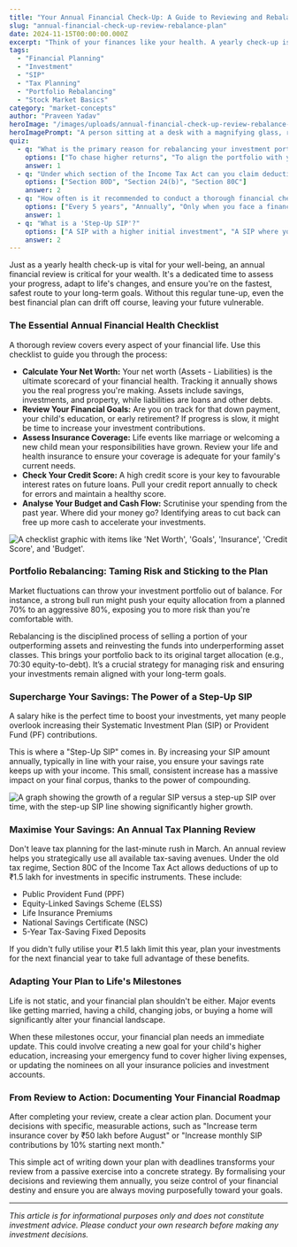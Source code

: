 ```yaml
---
title: "Your Annual Financial Check-Up: A Guide to Reviewing and Rebalancing Your Plan"
slug: "annual-financial-check-up-review-rebalance-plan"
date: 2024-11-15T00:00:00.000Z
excerpt: "Think of your finances like your health. A yearly check-up is essential to ensure you're on track to meet your goals. This guide provides a complete checklist for reviewing your financial plan, rebalancing your portfolio, and making necessary adjustments for a secure financial future."
tags:
  - "Financial Planning"
  - "Investment"
  - "SIP"
  - "Tax Planning"
  - "Portfolio Rebalancing"
  - "Stock Market Basics"
category: "market-concepts"
author: "Praveen Yadav"
heroImage: "/images/uploads/annual-financial-check-up-review-rebalance-plan/hero-image.jpg"
heroImagePrompt: "A person sitting at a desk with a magnifying glass, reviewing financial charts and documents, symbolizing an annual financial check-up."
quiz:
  - q: "What is the primary reason for rebalancing your investment portfolio?"
    options: ["To chase higher returns", "To align the portfolio with your original risk tolerance", "To sell all underperforming assets"]
    answer: 1
  - q: "Under which section of the Income Tax Act can you claim deductions for investments like PPF, ELSS, and life insurance premiums?"
    options: ["Section 80D", "Section 24(b)", "Section 80C"]
    answer: 2
  - q: "How often is it recommended to conduct a thorough financial check-up?"
    options: ["Every 5 years", "Annually", "Only when you face a financial crisis"]
    answer: 1
  - q: "What is a 'Step-Up SIP'?"
    options: ["A SIP with a higher initial investment", "A SIP where you pause contributions", "A SIP where you increase your contribution amount periodically, often in line with a salary hike"]
    answer: 2
---
```


Just as a yearly health check-up is vital for your well-being, an annual financial review is critical for your wealth. It's a dedicated time to assess your progress, adapt to life's changes, and ensure you're on the fastest, safest route to your long-term goals. Without this regular tune-up, even the best financial plan can drift off course, leaving your future vulnerable.

### The Essential Annual Financial Health Checklist

A thorough review covers every aspect of your financial life. Use this checklist to guide you through the process:

*   **Calculate Your Net Worth:** Your net worth (Assets - Liabilities) is the ultimate scorecard of your financial health. Tracking it annually shows you the real progress you're making. Assets include savings, investments, and property, while liabilities are loans and other debts.
*   **Review Your Financial Goals:** Are you on track for that down payment, your child's education, or early retirement? If progress is slow, it might be time to increase your investment contributions.
*   **Assess Insurance Coverage:** Life events like marriage or welcoming a new child mean your responsibilities have grown. Review your life and health insurance to ensure your coverage is adequate for your family's current needs.
*   **Check Your Credit Score:** A high credit score is your key to favourable interest rates on future loans. Pull your credit report annually to check for errors and maintain a healthy score.
*   **Analyse Your Budget and Cash Flow:** Scrutinise your spending from the past year. Where did your money go? Identifying areas to cut back can free up more cash to accelerate your investments.

![A checklist graphic with items like 'Net Worth', 'Goals', 'Insurance', 'Credit Score', and 'Budget'.](/images/uploads/annual-financial-check-up-review-rebalance-plan/financial-review-checklist.png)

### Portfolio Rebalancing: Taming Risk and Sticking to the Plan

Market fluctuations can throw your investment portfolio out of balance. For instance, a strong bull run might push your equity allocation from a planned 70% to an aggressive 80%, exposing you to more risk than you're comfortable with.

Rebalancing is the disciplined process of selling a portion of your outperforming assets and reinvesting the funds into underperforming asset classes. This brings your portfolio back to its original target allocation (e.g., 70:30 equity-to-debt). It’s a crucial strategy for managing risk and ensuring your investments remain aligned with your long-term goals.

### Supercharge Your Savings: The Power of a Step-Up SIP

A salary hike is the perfect time to boost your investments, yet many people overlook increasing their Systematic Investment Plan (SIP) or Provident Fund (PF) contributions.

This is where a "Step-Up SIP" comes in. By increasing your SIP amount annually, typically in line with your raise, you ensure your savings rate keeps up with your income. This small, consistent increase has a massive impact on your final corpus, thanks to the power of compounding.

![A graph showing the growth of a regular SIP versus a step-up SIP over time, with the step-up SIP line showing significantly higher growth.](/images/uploads/annual-financial-check-up-review-rebalance-plan/step-up-sip-growth.png)

### Maximise Your Savings: An Annual Tax Planning Review

Don't leave tax planning for the last-minute rush in March. An annual review helps you strategically use all available tax-saving avenues. Under the old tax regime, Section 80C of the Income Tax Act allows deductions of up to ₹1.5 lakh for investments in specific instruments. These include:

*   Public Provident Fund (PPF)
*   Equity-Linked Savings Scheme (ELSS)
*   Life Insurance Premiums
*   National Savings Certificate (NSC)
*   5-Year Tax-Saving Fixed Deposits

If you didn't fully utilise your ₹1.5 lakh limit this year, plan your investments for the next financial year to take full advantage of these benefits.

### Adapting Your Plan to Life's Milestones

Life is not static, and your financial plan shouldn't be either. Major events like getting married, having a child, changing jobs, or buying a home will significantly alter your financial landscape.

When these milestones occur, your financial plan needs an immediate update. This could involve creating a new goal for your child's higher education, increasing your emergency fund to cover higher living expenses, or updating the nominees on all your insurance policies and investment accounts.

### From Review to Action: Documenting Your Financial Roadmap

After completing your review, create a clear action plan. Document your decisions with specific, measurable actions, such as "Increase term insurance cover by ₹50 lakh before August" or "Increase monthly SIP contributions by 10% starting next month."

This simple act of writing down your plan with deadlines transforms your review from a passive exercise into a concrete strategy. By formalising your decisions and reviewing them annually, you seize control of your financial destiny and ensure you are always moving purposefully toward your goals.

---
*This article is for informational purposes only and does not constitute investment advice. Please conduct your own research before making any investment decisions.*
